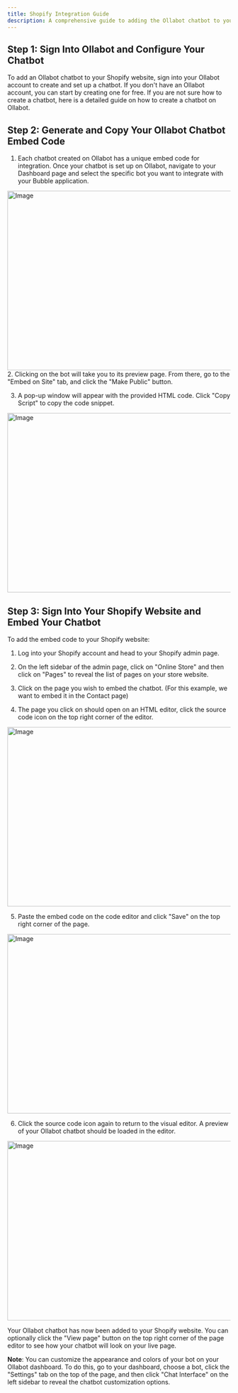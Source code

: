 ```yaml
---
title: Shopify Integration Guide
description: A comprehensive guide to adding the Ollabot chatbot to your Shopify website.
---
```


## Step 1: Sign Into Ollabot and Configure Your Chatbot

To add an Ollabot chatbot to your Shopify website, sign into your Ollabot account to create and set up a chatbot. If you don't have an Ollabot account, you can start by creating one for free. If you are not sure how to create a chatbot, here is a detailed guide on how to create a chatbot on Ollabot.

## Step 2: Generate and Copy Your Ollabot Chatbot Embed Code

1. Each chatbot created on Ollabot has a unique embed code for integration. Once your chatbot is set up on Ollabot, navigate to your Dashboard page and select the specific bot you want to integrate with your Bubble application.

<Image src="/images/integrations/dashboard.png" 
  width="718" 
  height="404" 
  alt="Image" 
/>
2. Clicking on the bot will take you to its preview page. From there, go to the "Embed on Site" tab, and click the "Make Public" button.

3. A pop-up window will appear with the provided HTML code. Click "Copy Script" to copy the code snippet.

<Image src="/images/integrations/embed.png" 
  width="718" 
  height="404" 
  alt="Image" 
/>


## Step 3: Sign Into Your Shopify Website and Embed Your Chatbot

To add the embed code to your Shopify website:

1. Log into your Shopify account and head to your Shopify admin page.

2. On the left sidebar of the admin page, click on "Online Store" and then click on "Pages" to reveal the list of pages on your store website.

3. Click on the page you wish to embed the chatbot. (For this example, we want to embed it in the Contact page)

4. The page you click on should open on an HTML editor, click the source code icon on the top right corner of the editor.

<Image src="/images/integrations/shopify-click.png" 
  width="718" 
  height="404" 
  alt="Image" 
/>

5. Paste the embed code on the code editor and click "Save" on the top right corner of the page.

<Image src="/images/integrations/shopify-embed.png" 
  width="718" 
  height="404" 
  alt="Image" 
/>

6. Click the source code icon again to return to the visual editor. A preview of your Ollabot chatbot should be loaded in the editor.

<Image src="/images/integrations/shopify-chat.png" 
  width="718" 
  height="404" 
  alt="Image" 
/>

Your Ollabot chatbot has now been added to your Shopify website. You can optionally click the "View page" button on the top right corner of the page editor to see how your chatbot will look on your live page.

**Note**: You can customize the appearance and colors of your bot on your Ollabot dashboard. To do this, go to your dashboard, choose a bot, click the "Settings" tab on the top of the page, and then click "Chat Interface" on the left sidebar to reveal the chatbot customization options.
